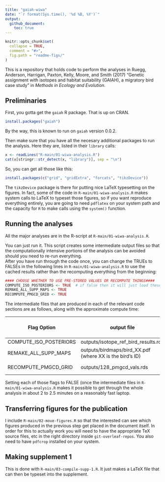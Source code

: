 ```yaml
---
title: "gaiah-wiwa"
date: "`r format(Sys.time(), '%d %B, %Y')`"
output: 
  github_document:
    toc: true
---
```


<!-- README.md is generated from README.Rmd. Please edit that file -->

```r
knitr::opts_chunk$set(
  collapse = TRUE,
  comment = "#>",
  fig.path = "readme-figs/"
)
```

This is a repository that holds code to perform the analyses in 
Ruegg, Anderson, Harrigan, Paxton, Kelly, Moore, and Smith (2017) 
"Genetic assignment with isotopes and habitat
suitability (GAIAH), a migratory bird case study" 
in _Methods in Ecology and Evolution_.

## Preliminaries

First, you gotta get the `gaiah` R package.  That is up on CRAN.
```r
install.packages("gaiah")
```
By the way, this is known to run on `gaiah` version 0.0.2.


Then make sure that you have all the necesary additional packages to run the analysis.  Here they are, listed
in their `library` calls:
```r
x <- readLines("R-main/01-wiwa-analysis.R")
cat(x[stringr::str_detect(x, "library")], sep = "\n")
```
So, you can get all those like this:
```r
install.packages(c("grid", "gridExtra", "forcats", "tikzDevice"))
```

The `tikzDevice` package is there for putting nice LaTeX typesetting on the
figures.  In fact, some of the code in `R-main/01-wiwa-analysis.R` 
makes system calls to LaTeX to typeset those figures, so if you want reproduce
everything entirely, you are going to need `pdflatex` on your system path
and the capacity for `R` to make calls using the `system()` function.


## Running the analyses

All the major analyses are in the R-script at `R-main/01-wiwa-analysis.R`.  

You can just run it.  This script creates some intermediate output
files so that the computationally intensive portions of the analysis can be 
avoided should you need to re-run everything.    
After you have run through the code once, you can change the TRUEs to 
FALSEs in the following lines in `R-main/01-wiwa-analysis.R` to use the cached results 
rather than the recomputing everything from the beginning:
```r
#### CHOOSE WHETHER TO USE PRE-STORED VALUES OR RECOMPUTE THINGS####
COMPUTE_ISO_POSTERIORS <- TRUE  # if false then it will just load these up from a cache
REMAKE_ALL_SUPP_MAPS <- TRUE
RECOMPUTE_PMGCD_GRID <- TRUE
```
The intermediate files that are produced in each of the relevant code sections 
are as follows, along with the approximate compute time:

Flag Option             |  output file                                               |  approx compute time  |
----------------------  | --------------------------------------------------------   | --------------------  |
COMPUTE_ISO_POSTERIORS  | outputs/isotope_ref_bird_results.rda                       | 1 hour                |
REMAKE_ALL_SUPP_MAPS    | outputs/birdmaps/bird_XX.pdf (where XX is the bird's ID)   | 20 minutes            |
RECOMPUTE_PMGCD_GRID    | outputs/128_pmgcd_vals.rds                                 | 10 minutes            |

Setting each of those flags to FALSE (once the intermediate files in `R-main/01-wiwa-analysis.R` 
makes it possible to get through the whole analysis in about 2 to 2.5 minutes on a 
reasonably fast laptop.

## Transferring figures for the publication

I include `R-main/02-move-figures.R` so that the interested can see which figures
produced in the previous step get placed in the document itself.  In order for this
to actually work you will need to have the appropriate TeX source files, etc in the 
right directory inside `git-overleaf-repos`.  You also need to have `pdfcrop` installed
on your system.

## Making supplement 1

This is done with `R-main/03-compile-supp-1.R`.  It just makes a LaTeX file 
that can then be typeset into the supplement.






